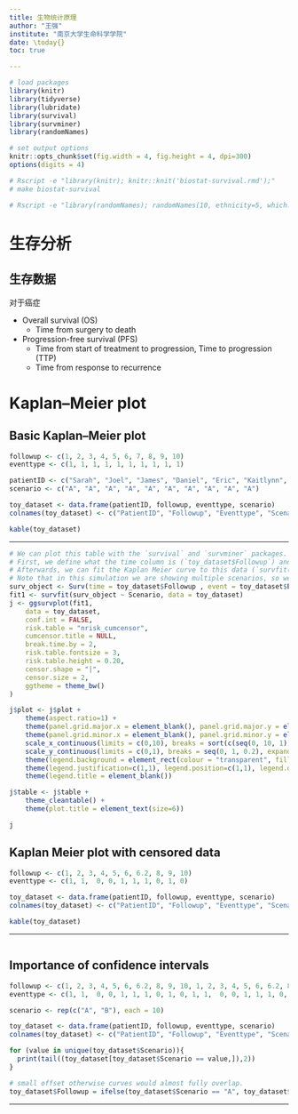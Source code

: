 ```yaml
---
title: 生物统计原理
author: "王强"
institute: "南京大学生命科学学院"
date: \today{}
toc: true

---
```


```r
# load packages
library(knitr)
library(tidyverse)
library(lubridate)
library(survival)
library(survminer)
library(randomNames)

# set output options
knitr::opts_chunk$set(fig.width = 4, fig.height = 4, dpi=300)
options(digits = 4)
```

```bash
# Rscript -e "library(knitr); knitr::knit('biostat-survival.rmd');"
# make biostat-survival

# Rscript -e "library(randomNames); randomNames(10, ethnicity=5, which.names='first', sample.with.replacement=F);"

```


# 生存分析

## 生存数据

对于癌症

* Overall survival (OS)
  * Time from surgery to death
* Progression-free survival (PFS)
  * Time from start of treatment to progression, Time to progression (TTP)
  * Time from response to recurrence

# Kaplan--Meier plot

## Basic Kaplan--Meier plot

```r
followup <- c(1, 2, 3, 4, 5, 6, 7, 8, 9, 10)
eventtype <- c(1, 1, 1, 1, 1, 1, 1, 1, 1, 1)

patientID <- c("Sarah", "Joel", "James", "Daniel", "Eric", "Kaitlynn", "Kelly", "Morgen", "Brandie", "Luke" )
scenario <- c("A", "A", "A", "A", "A", "A", "A", "A", "A", "A")

toy_dataset <- data.frame(patientID, followup, eventtype, scenario)
colnames(toy_dataset) <- c("PatientID", "Followup", "Eventtype", "Scenario")

kable(toy_dataset)

```

\note{

Let's start by creating some basic data. We have 10 patients "at risk", with a follow-up of 10
months. Every participant gets an identical treatment.

If we take a closer look at the 'Follow-up' and 'Eventtype' columns:

* Follow-up time can be any time-interval: days, months, years.
* Event type of 1 equals an event (for example death in an overall survival study)
* Event type of 0 equals a right-censored event.

In this first example, there are no censored events.

}


---

```r
# We can plot this table with the `survival` and `survminer` packages.
# First, we define what the time column is (`toy_dataset$Followup`) and the event column is (`toy_dataset$Eventtype`).
# Afterwards, we can fit the Kaplan Meier curve to this data (`survfit(surv_object ~ Scenario)`).
# Note that in this simulation we are showing multiple scenarios, so we are fitting to `toy_dataset$Scenario`, but this can also be for example a treatment column.
surv_object <- Surv(time = toy_dataset$Followup , event = toy_dataset$Eventtype)
fit1 <- survfit(surv_object ~ Scenario, data = toy_dataset)
j <- ggsurvplot(fit1,
    data = toy_dataset,
    conf.int = FALSE,
    risk.table = "nrisk_cumcensor",
    cumcensor.title = NULL,
    break.time.by = 2,
    risk.table.fontsize = 3,
    risk.table.height = 0.20,
    censor.shape = "|",
    censor.size = 2,
    ggtheme = theme_bw()
)

j$plot <- j$plot +
    theme(aspect.ratio=1) +
    theme(panel.grid.major.x = element_blank(), panel.grid.major.y = element_blank()) +
    theme(panel.grid.minor.x = element_blank(), panel.grid.minor.y = element_blank()) +
    scale_x_continuous(limits = c(0,10), breaks = sort(c(seq(0, 10, 1)))) +
    scale_y_continuous(limits = c(0,1), breaks = seq(0, 1, 0.2), expand = c(0.02,0.02)) +
    theme(legend.background = element_rect(colour = "transparent", fill = "transparent")) +
    theme(legend.justification=c(1,1), legend.position=c(1,1), legend.direction = "vertical") +
    theme(legend.title = element_blank())

j$table <- j$table +
    theme_cleantable() +
    theme(plot.title = element_text(size=6))

j

```

\note{

Every month, 1 participant has an event (in an overall survival study this would be death). Every
time an event occurs, the survival probability drops by 0.1 of the remaining curve (= events / at
risk = 1/10 of the remaining curve at month 1, 1/9 of the remaining curve at
month 2 and so on)

}

## Kaplan Meier plot with censored data

```r
followup <- c(1, 2, 3, 4, 5, 6, 6.2, 8, 9, 10)
eventtype <- c(1, 1,  0, 0, 1, 1, 1, 0, 1, 0)

toy_dataset <- data.frame(patientID, followup, eventtype, scenario)
colnames(toy_dataset) <- c("PatientID", "Followup", "Eventtype", "Scenario")

kable(toy_dataset)

```

---

```r
```


## Importance of confidence intervals

```r
followup <- c(1, 2, 3, 4, 5, 6, 6.2, 8, 9, 10, 1, 2, 3, 4, 5, 6, 6.2, 8, 9, 10)
eventtype <- c(1, 1,  0, 0, 1, 1, 1, 0, 1, 0, 1, 1,  0, 0, 1, 1, 1, 0, 0, 1)

scenario <- rep(c("A", "B"), each = 10)

toy_dataset <- data.frame(patientID, followup, eventtype, scenario)
colnames(toy_dataset) <- c("PatientID", "Followup", "Eventtype", "Scenario")

for (value in unique(toy_dataset$Scenario)){
  print(tail((toy_dataset[toy_dataset$Scenario == value,]),2))
}

# small offset otherwise curves would almost fully overlap.
toy_dataset$Followup = ifelse(toy_dataset$Scenario == "A", toy_dataset$Followup + 0.07, toy_dataset$Followup + 0)

```

\note{

Especially when there are very few patients at risk, the impact of a censored event can have a big
impact on the appearance of the KM curve.

In the previous plot, it seems that the survival curve reaches a plateau at 0.2 surival probability
(curve A). If we would swap the censored status between Joe and Kate (participants 9 and 10), the KM
curve changes drastically and drops to 0 at the end of the study period. In this scenario (curve B),
all participants either had an event or were censored.

}

---

```r
```
